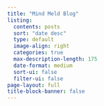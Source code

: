 ```yaml
---
title: "Mind Meld Blog"
listing:
  contents: posts
  sort: "date desc"
  type: default
  image-align: right
  categories: true
  max-description-length: 175
  date-format: medium
  sort-ui: false
  filter-ui: false
page-layout: full
title-block-banner: false
---
```



